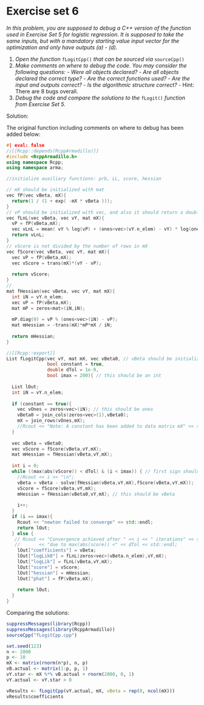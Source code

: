 # Exercise set 6

*In this problem, you are supposed to debug a C++ version of the function used in Exercise Set 5 for logistic regression. It is supposed to take the same inputs, but with a mandatory starting value input vector for the optimization and only have outputs (a) - (d).*

  (1) *Open the function* `fLogitCpp()` *that can be sourced via* `sourceCpp()`
  (2) *Make comments on where to debug the code. You may consider the following questions:*
    - *Were all objects declared?*
    - *Are all objects declared the correct type?*
    - *Are the correct functions used?*
    - *Are the input and outputs correct?*
    - *Is the algorithmic structure correct?*
    - Hint: There are 8 bugs overall.
  (3) *Debug the code and compare the solutions to the* `fLogit()` *function from Exercise Set 5.*

Solution:

The original function including comments on where to debug has been added below:

```cpp
#| eval: false
//[[Rcpp::depends(RcppArmadillo)]]
#include <RcppArmadillo.h>
using namespace Rcpp;
using namespace arma;

//initialize auxiliary functions: prb, LL, score, hessian

// mX should be initialized with mat
vec fP(vec vBeta, mX){
  return(1 / (1 + exp( -mX * vBeta )));
}
// vP should be initialized with vec, and also it should return a double
vec fLnL(vec vBeta, vec vY, mat mX){
  vP = fP(vBeta,mX);
  vec vLnL = mean( vY % log(vP) + (ones<vec>(vY.n_elem) - vY) * log(ones<vec>(vP.n_elem) - vP), 0); //should be a %, not a *
  return vLnL;
}
// vScore is not divided by the number of rows in mX
vec fScore(vec vBeta, vec vY, mat mX){
  vec vP = fP(vBeta,mX);
  vec vScore = trans(mX)*(vY - vP);
  
  return vScore;
}
//
mat fHessian(vec vBeta, vec vY, mat mX){
  int iN = vY.n_elem;
  vec vP = fP(vBeta,mX);
  mat mP = zeros<mat>(iN,iN);
  
  mP.diag(0) = vP % (ones<vec>(iN) - vP);
  mat mHessian = -trans(mX)*mP*mX / iN;
  
  return mHessian;
}

//[[Rcpp::export]]
List fLogitCpp(vec vY, mat mX, vec vBeta0, // vBeta should be initialized with default values
               bool constant = true, 
               double dTol = 1e-9, 
               bool imax = 200){ // this should be an int
  
  List lOut;
  int iN = vY.n_elem;
  
  if (constant == true){
    vec vOnes = zeros<vec>(iN); // this should be ones
    vBeta0 = join_cols(zeros<vec>(1),vBeta0);
    mX = join_rows(vOnes,mX);
    //Rcout << "Note: A constant has been added to data matrix mX" << std::endl;
  }
  
  vec vBeta = vBeta0;
  vec vScore = fScore(vBeta,vY,mX);
  mat mHessian = fHessian(vBeta,vY,mX);
  
  int i = 0;
  while ((max(abs(vScore)) < dTol) & (i < imax)) { // first sign should be flipped
    //Rcout << i << "\n";
    vBeta = vBeta - solve(fHessian(vBeta,vY,mX),fScore(vBeta,vY,mX));
    vScore = fScore(vBeta,vY,mX);
    mHessian = fHessian(vBeta0,vY,mX); // this should be vBeta
    
    i++;
  }
  if (i == imax){
    Rcout << "newton failed to converge" << std::endl;
    return lOut;
  } else {
   // Rcout << "Convergence achieved after " << i << " iterations" << std::endl
   //       << "due to max(abs(score)) <" << dTol << std::endl;
    lOut["coefficients"] = vBeta;
    lOut["logLik0"] = fLnL(zeros<vec>(vBeta.n_elem),vY,mX);
    lOut["logLik"] = fLnL(vBeta,vY,mX);
    lOut["score"] = vScore;
    lOut["hessian"] = mHessian;
    lOut["phat"] = fP(vBeta,mX);
    
    return lOut;
  }
}

```

Comparing the solutions:

```r
suppressMessages(library(Rcpp))
suppressMessages(library(RcppArmadillo))
sourceCpp("fLogitCpp.cpp")

set.seed(123)
n <- 2000
p <- 10
mX <- matrix(rnorm(n*p), n, p)
vB.actual <- matrix(1:p, p, 1)
vY.star <- mX %*% vB.actual + rnorm(2000, 0, 1)
vY.actual <- vY.star > 0

vResults <- fLogitCpp(vY.actual, mX, vBeta = rep(0, ncol(mX)))
vResults$coefficients
```

